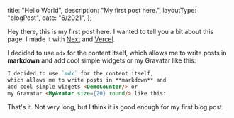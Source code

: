 
  title: "Hello World",
  description: "My first post here.",
  layoutType: "blogPost",
  date: "6/2021",
};

Hey there, this is my first post here. I wanted to tell you a bit about this page. I made it with [Next](https://nextjs.org/) and [Vercel](https://vercel.com/).

I decided to use `mdx` for the content itself, which allows me to write posts in **markdown** and add cool simple widgets <DemoCounter/> or my Gravatar <MyAvatar size={20} round/> like this:

```markdown
I decided to use `mdx` for the content itself,
which allows me to write posts in **markdown** and
add cool simple widgets <DemoCounter/> or
my Gravatar <MyAvatar size={20} round/> like this:
```

That's it. Not very long, but I think it is good enough for my first blog post.
